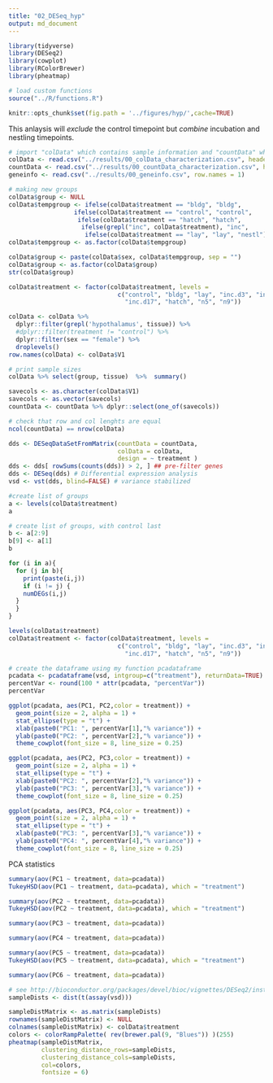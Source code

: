 ```yaml
---
title: "02_DESeq_hyp"
output: md_document
---
```


```r
library(tidyverse)
library(DESeq2)
library(cowplot)
library(RColorBrewer)
library(pheatmap)

# load custom functions  
source("../R/functions.R")  

knitr::opts_chunk$set(fig.path = '../figures/hyp/',cache=TRUE)
```


This anlaysis will _exclude_ the control timepoint but _combine_ incubation and nestling timepoints.


```r
# import "colData" which contains sample information and "countData" which contains read counts
colData <- read.csv("../results/00_colData_characterization.csv", header = T, row.names = 1)
countData <- read.csv("../results/00_countData_characterization.csv", header = T, row.names = 1)
geneinfo <- read.csv("../results/00_geneinfo.csv", row.names = 1)
```

```r
# making new groups
colData$group <- NULL
colData$tempgroup <- ifelse(colData$treatment == "bldg", "bldg",
                  ifelse(colData$treatment == "control", "control",
                   ifelse(colData$treatment == "hatch", "hatch",
                    ifelse(grepl("inc", colData$treatment), "inc",
                     ifelse(colData$treatment == "lay", "lay", "nestl")))))
colData$tempgroup <- as.factor(colData$tempgroup)

colData$group <- paste(colData$sex, colData$tempgroup, sep = "")
colData$group <- as.factor(colData$group)
str(colData$group)

colData$treatment <- factor(colData$treatment, levels = 
                              c("control", "bldg", "lay", "inc.d3", "inc.d9", 
                                "inc.d17", "hatch", "n5", "n9"))
```

```r
colData <- colData %>%
  dplyr::filter(grepl('hypothalamus', tissue)) %>%
  #dplyr::filter(treatment != "control") %>%
  dplyr::filter(sex == "female") %>%
  droplevels()
row.names(colData) <- colData$V1

# print sample sizes
colData %>% select(group, tissue)  %>%  summary()

savecols <- as.character(colData$V1) 
savecols <- as.vector(savecols) 
countData <- countData %>% dplyr::select(one_of(savecols)) 

# check that row and col lenghts are equal
ncol(countData) == nrow(colData) 
```



```r
dds <- DESeqDataSetFromMatrix(countData = countData,
                              colData = colData,
                              design = ~ treatment )
dds <- dds[ rowSums(counts(dds)) > 2, ] ## pre-filter genes 
dds <- DESeq(dds) # Differential expression analysis
vsd <- vst(dds, blind=FALSE) # variance stabilized 
```


```r
#create list of groups
a <- levels(colData$treatment)
a

# create list of groups, with control last
b <- a[2:9]
b[9] <- a[1]
b

for (i in a){
  for (j in b){
    print(paste(i,j))
    if (i != j) {
    numDEGs(i,j)
  }
  }
}
```

```r
levels(colData$treatment)
colData$treatment <- factor(colData$treatment, levels = 
                              c("control", "bldg", "lay", "inc.d3", "inc.d9", 
                                "inc.d17", "hatch", "n5", "n9"))

# create the dataframe using my function pcadataframe
pcadata <- pcadataframe(vsd, intgroup=c("treatment"), returnData=TRUE)
percentVar <- round(100 * attr(pcadata, "percentVar"))
percentVar

ggplot(pcadata, aes(PC1, PC2,color = treatment)) + 
  geom_point(size = 2, alpha = 1) +
  stat_ellipse(type = "t") +
  xlab(paste0("PC1: ", percentVar[1],"% variance")) +
  ylab(paste0("PC2: ", percentVar[2],"% variance")) +
  theme_cowplot(font_size = 8, line_size = 0.25) 

ggplot(pcadata, aes(PC2, PC3,color = treatment)) + 
  geom_point(size = 2, alpha = 1) +
  stat_ellipse(type = "t") +
  xlab(paste0("PC2: ", percentVar[2],"% variance")) +
  ylab(paste0("PC3: ", percentVar[3],"% variance")) +
  theme_cowplot(font_size = 8, line_size = 0.25) 

ggplot(pcadata, aes(PC3, PC4,color = treatment)) + 
  geom_point(size = 2, alpha = 1) +
  stat_ellipse(type = "t") +
  xlab(paste0("PC3: ", percentVar[3],"% variance")) +
  ylab(paste0("PC4: ", percentVar[4],"% variance")) +
  theme_cowplot(font_size = 8, line_size = 0.25) 
```

PCA statistics

```r
summary(aov(PC1 ~ treatment, data=pcadata)) 
TukeyHSD(aov(PC1 ~ treatment, data=pcadata), which = "treatment") 

summary(aov(PC2 ~ treatment, data=pcadata)) 
TukeyHSD(aov(PC2 ~ treatment, data=pcadata), which = "treatment") 

summary(aov(PC3 ~ treatment, data=pcadata)) 

summary(aov(PC4 ~ treatment, data=pcadata)) 

summary(aov(PC5 ~ treatment, data=pcadata)) 
TukeyHSD(aov(PC5 ~ treatment, data=pcadata), which = "treatment") 

summary(aov(PC6 ~ treatment, data=pcadata)) 
```
```r
# see http://bioconductor.org/packages/devel/bioc/vignettes/DESeq2/inst/doc/DESeq2.html#heatmap-of-the-count-matrix
sampleDists <- dist(t(assay(vsd)))

sampleDistMatrix <- as.matrix(sampleDists)
rownames(sampleDistMatrix) <- NULL
colnames(sampleDistMatrix) <- colData$treatment
colors <- colorRampPalette( rev(brewer.pal(9, "Blues")) )(255)
pheatmap(sampleDistMatrix,
         clustering_distance_rows=sampleDists,
         clustering_distance_cols=sampleDists,
         col=colors,
         fontsize = 6)
```